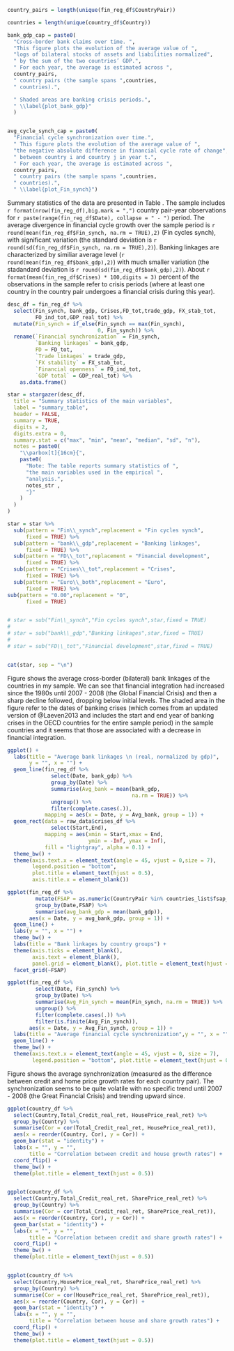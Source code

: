 

```r

country_pairs = length(unique(fin_reg_df$CountryPair))

countries = length(unique(country_df$Country))

bank_gdp_cap = paste0(
  "Cross-border bank claims over time. ",
  "This figure plots the evolution of the average value of ",
  "logs of bilateral stocks of assets and liabilities normalized",
  " by the sum of the two countries’ GDP.",
  " For each year, the average is estimated across ",
  country_pairs,
  " country pairs (the sample spans ",countries,
  " countries).",

  " Shaded areas are banking crisis periods.",
  " \\label{plot_bank_gdp}"
  )


avg_cycle_synch_cap = paste0(
  "Financial cycle synchronization over time.",
  " This figure plots the evolution of the average value of ",
  "the negative absolute difference in financial cycle rate of change",
  " between country i and country j in year t.",
  " For each year, the average is estimated across ",
  country_pairs,
  " country pairs (the sample spans ",countries,
  " countries).",
  " \\label{plot_Fin_synch}")

```


Summary statistics of the data are presented in Table \ref{summary_table}.
The sample includes `r format(nrow(fin_reg_df),big.mark = ",")` country pair-year observations for `r paste(range(fin_reg_df$Date), collapse = " - ")` period. The average divergence in financial cycle growth over the sample period is `r round(mean(fin_reg_df$Fin_synch, na.rm = TRUE),2)` (Fin cycles synch), with significant variation (the standard deviation is `r round(sd(fin_reg_df$Fin_synch, na.rm = TRUE),2)`). Banking linkages are characterized by similiar average level (`r round(mean(fin_reg_df$bank_gdp),2)`) with much smaller variation (the stadandard deviation is `r round(sd(fin_reg_df$bank_gdp),2)`).
About `r format(mean(fin_reg_df$Crises) * 100,digits = 3)` percent of the observations in the sample refer to crisis periods (where at least one country in the country pair undergoes a financial crisis during this year).

```r

desc_df = fin_reg_df %>%
  select(Fin_synch, bank_gdp, Crises,FD_tot,trade_gdp, FX_stab_tot,
         FO_ind_tot,GDP_real_tot) %>% 
  mutate(Fin_synch = if_else(Fin_synch == max(Fin_synch),
                             0, Fin_synch)) %>%
  rename(`Financial synchronization` = Fin_synch,
         `Banking linkages` = bank_gdp,
         FD = FD_tot,
         `Trade linkages` = trade_gdp,
         `FX stability` = FX_stab_tot,
         `Financial openness` = FO_ind_tot,
         `GDP total` = GDP_real_tot) %>% 
    as.data.frame()

star = stargazer(desc_df,
  title = "Summary statistics of the main variables",
  label = "summary_table",
  header = FALSE,
  summary = TRUE,
  digits = 2,
  digits.extra = 0,
  summary.stat = c("max", "min", "mean", "median", "sd", "n"),
  notes = paste0(
    "\\parbox[t]{16cm}{",
    paste0(
      "Note: The table reports summary statistics of ",
      "the main variables used in the empirical ",
      "analysis.",
      notes_str ,
      "}"
    )
  )
)

star = star %>% 
  sub(pattern = "Fin\\_synch",replacement = "Fin cycles synch",
      fixed = TRUE) %>% 
  sub(pattern = "bank\\_gdp",replacement = "Banking linkages",
      fixed = TRUE) %>% 
  sub(pattern = "FD\\_tot",replacement = "Financial development",
      fixed = TRUE) %>% 
  sub(pattern = "Crises\\_tot",replacement = "Crises",
      fixed = TRUE) %>% 
  sub(pattern = "Euro\\_both",replacement = "Euro",
      fixed = TRUE) %>% 
sub(pattern = "0.00",replacement = "0",
      fixed = TRUE)


# star = sub("Fin\\_synch","Fin cycles synch",star,fixed = TRUE)
# 
# star = sub("bank\\_gdp","Banking linkages",star,fixed = TRUE)
# 
# star = sub("FD\\_tot","Financial development",star,fixed = TRUE)



```


```r

cat(star, sep = "\n")

```


Figure \ref{plot_bank_gdp} shows the average cross-border (bilateral) bank linkages of the countries in my sample. We can see that financial integration had increased since the 1980s until 2007 - 2008 (the Global Financial Crisis)  and then a sharp decline followed, dropping below initial levels. The shaded area in the figure refer to the dates of banking crises (which comes from an updated version of @Laeven2013 and includes the start and end year of banking crises in the OECD countries for the entire sample period) in the sample countries and it seems that those are associated with a decrease in financial integration.


```r

ggplot() + 
  labs(title = "Average bank linkages \n (real, normalized by gdp)",
       y = "", x = "") + 
  geom_line(fin_reg_df %>% 
              select(Date, bank_gdp) %>% 
              group_by(Date) %>% 
              summarise(Avg_bank = mean(bank_gdp,
                                        na.rm = TRUE)) %>% 
              ungroup() %>% 
              filter(complete.cases(.)),
            mapping = aes(x = Date, y = Avg_bank, group = 1)) + 
  geom_rect(data = raw_data$crises_df %>% 
              select(Start,End),
            mapping = aes(xmin = Start,xmax = End,
                          ymin = -Inf, ymax = Inf),
            fill = "lightgray", alpha = 0.1) +
  theme_bw() + 
  theme(axis.text.x = element_text(angle = 45, vjust = 0,size = 7),
        legend.position = "bottom",
        plot.title = element_text(hjust = 0.5),
        axis.title.x = element_blank())


```


```r

ggplot(fin_reg_df %>% 
         mutate(FSAP = as.numeric(CountryPair %in% countries_list$fsap_countries_pairs)) %>% 
         group_by(Date,FSAP) %>% 
         summarise(avg_bank_gdp = mean(bank_gdp)),
       aes(x = Date, y = avg_bank_gdp, group = 1)) + 
  geom_line() + 
  labs(y = "", x = "") + 
  theme_bw() + 
  labs(title = "Bank linkages by country groups") + 
  theme(axis.ticks = element_blank(),
        axis.text = element_blank(),
        panel.grid = element_blank(), plot.title = element_text(hjust = 0.5)) + 
  facet_grid(~FSAP)

```


```r

ggplot(fin_reg_df %>% 
         select(Date, Fin_synch) %>% 
         group_by(Date) %>% 
         summarise(Avg_Fin_synch = mean(Fin_synch, na.rm = TRUE)) %>% 
         ungroup() %>% 
         filter(complete.cases(.)) %>% 
         filter(is.finite(Avg_Fin_synch)),
       aes(x = Date, y = Avg_Fin_synch, group = 1)) + 
  labs(title = "Average financial cycle synchronization",y = "", x = "") + 
  geom_line() + 
  theme_bw() + 
  theme(axis.text.x = element_text(angle = 45, vjust = 0, size = 7),
        legend.position = "bottom", plot.title = element_text(hjust = 0.5))


```


Figure \ref{plot_Fin_synch} shows the average synchronization (measured as the difference between credit and home price growth rates for each country pair). The synchronization seems to be quite volatile with no specific trend until 2007 - 2008 (the Great Financial Crisis) and trending upward since. 



<!-- Correlations -->

```r

ggplot(country_df %>% 
  select(Country,Total_Credit_real_ret, HousePrice_real_ret) %>% 
  group_by(Country) %>% 
  summarise(Cor = cor(Total_Credit_real_ret, HousePrice_real_ret)),
  aes(x = reorder(Country, Cor), y = Cor)) + 
  geom_bar(stat = "identity") + 
  labs(x = "", y = "",
       title = "Correlation between credit and house growth rates") + 
  coord_flip() + 
  theme_bw() + 
  theme(plot.title = element_text(hjust = 0.5))


ggplot(country_df %>% 
  select(Country,Total_Credit_real_ret, SharePrice_real_ret) %>% 
  group_by(Country) %>% 
  summarise(Cor = cor(Total_Credit_real_ret, SharePrice_real_ret)),
  aes(x = reorder(Country, Cor), y = Cor)) + 
  geom_bar(stat = "identity") + 
  labs(x = "", y = "",
       title = "Correlation between credit and share growth rates") + 
  coord_flip() + 
  theme_bw() + 
  theme(plot.title = element_text(hjust = 0.5))


ggplot(country_df %>% 
  select(Country,HousePrice_real_ret, SharePrice_real_ret) %>% 
  group_by(Country) %>% 
  summarise(Cor = cor(HousePrice_real_ret, SharePrice_real_ret)),
  aes(x = reorder(Country, Cor), y = Cor)) + 
  geom_bar(stat = "identity") + 
  labs(x = "", y = "",
       title = "Correlation between house and share growth rates") + 
  coord_flip() + 
  theme_bw() + 
  theme(plot.title = element_text(hjust = 0.5))

```

